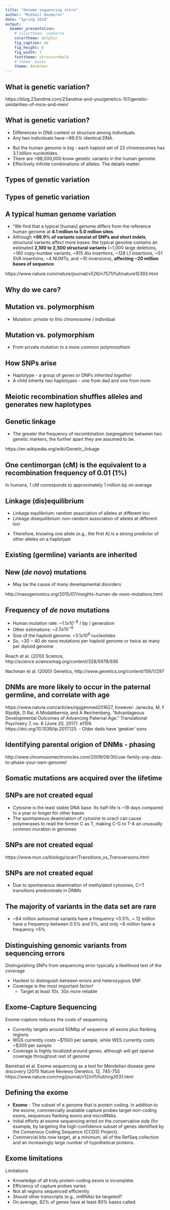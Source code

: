 ```yaml
---
title: "Genome sequencing intro"
author: "Mikhail Dozmorov"
date: "Spring 2018"
output:
  beamer_presentation:
    # colortheme: seahorse
    colortheme: dolphin
    fig_caption: no
    fig_height: 6
    fig_width: 7
    fonttheme: structurebold
    # theme: boxes
    theme: AnnArbor
---
```


## What is genetic variation?

\includegraphics[height=200px]{img/FractionThatYouShareFinal1.jpg}

\tiny https://blog.23andme.com/23andme-and-you/genetics-101/genetic-similarities-of-mice-and-men/

## What is genetic variation?

- Differences in DNA content or structure among individuals.
- Any two individuals have ~99.5% identical DNA. 

\begin{center}
\includegraphics[height=80px]{img/ident_twins.jpg}
\end{center}

- But the human genome is big - each haploid set of 23 chromosomes has 3.1 billion nucleotides.
- There are >88,000,000 know genetic variants in the human genome.
- Effectively infinite combinations of alleles. The details matter.

## Types of genetic variation

\includegraphics[height=130px]{img/types_of_genomic_variants.png}

## Types of genetic variation

\includegraphics[height=130px]{img/SNP_STR.jpg}

## A typical human genome variation

- "We find that a typical [human] genome differs from the reference human genome at **4.1 million to 5.0 million sites**. 
- Although **>99.9% of variants consist of SNPs and short indels**, structural variants affect more bases: the typical genome contains an estimated **2,100 to 2,500 structural variants** (~1,000 large deletions, ~160 copy-number variants, ~915 Alu insertions, ~128 L1 insertions, ~51 SVA insertions, ~4 NUMTs, and ~10 inversions), **affecting ~20 million bases of sequence**.

\tiny https://www.nature.com/nature/journal/v526/n7571/full/nature15393.html

## Why do we care?

\begin{columns}
\begin{column}{0.48\textwidth}

- Complex diseases (multiple genes contribute to risk)

- Understanding the relationship between genetic variation and traits or disease phenotypes

\end{column}
\begin{column}{0.48\textwidth}

\includegraphics[height=150px]{img/population_variants.png}

\end{column}
\end{columns}

<!--
## Why do we care?

- Genetic variants are the blueprint of evolution

\includegraphics[height=180px]{img/dogs.jpg}

\tiny http://www.csus.edu/indiv/l/loom/preview%2027.htm
-->

## Mutation vs. polymorphism

- Mutation: _private_ to this chromosome / individual

\includegraphics[height=130px]{img/mutation2.png}

## Mutation vs. polymorphism

- From private mutation to a more common polymorphism

\includegraphics[height=100px]{img/mutation3.png}

## How SNPs arise

- Haplotype - a group of genes or DNPs _inherited together_
- A child inherits two haplotypes - one from dad and one from mom

\includegraphics[height=80px]{img/haplotypes.png}

## Meiotic recombination shuffles alleles and generates new haplotypes

\includegraphics[height=110px]{img/haplotypes2.png}

## Genetic linkage

\includegraphics[height=80px]{img/recombination.png}

- The greater the frequency of recombination (segregation) between two genetic markers, the further apart they are assumed to be.

\tiny https://en.wikipedia.org/wiki/Genetic_linkage

## One centimorgan (cM) is the equivalent to a recombination frequency of 0.01 (1%)
 
\includegraphics[height=110px]{img/centimorgan.png}

In humans, 1 cM corresponds to approximately 1 million bp on average

## Linkage (dis)equilibrium

- Linkage equilibrium: random association of alleles at different loci
- Linkage disequilibrium: non-random association of alleles at different loci

\includegraphics[height=90px]{img/disequilibrium.png}

- Therefore, knowing one allele (e.g., the first A) is a strong predictor of other alleles on a haplotype
 
## Existing (germline) variants are inherited

\includegraphics[height=160px]{img/germline_inheritance.png}

## New (_de novo_) mutations

- May be the cause of many developmental disorders

\includegraphics[height=160px]{img/denovo_inheritance.png}

\tiny http://massgenomics.org/2015/07/insights-human-de-novo-mutations.html

## Frequency of _de novo_ mutations

- Human mutation rate: ~$1.1 x 10^{-8}$ / bp / generation 
- Other estimations:  ~$2.5 x 10^{-8}$ 
- Size of the haploid genome: ~$3.1 x 10^{9}$ nucleotides
- So, ~$30-40$ _de novo_ mutations per haploid genome or twice as many per diploid genome

\tiny Roach et al. (2010) Science, http://science.sciencemag.org/content/328/5978/636

Nachman et al. (2000) Genetics, http://www.genetics.org/content/156/1/297

##  DNMs are more likely to occur in the paternal germline, and correlate with age

\includegraphics[height=120px]{img/denovo_paternal_maternal.png}

<!--Parent-of-origin of germline and somatic variants. Number of germline de novo SNVs and de novo indels derived from the father was significantly higher than that from the mother. On the other hand, there are significantly more clustered (within 20 kb) germline de novo mutations originating from the mother than from the father, while somatic mutations can be found in similar proportion from both parents. (b) Number of de novo SNVs found on the paternal allele increases with the age of father, but there is no correlation between the number of de novo SNVs found on the maternal allele and the age of the mother.-->

\tiny https://www.nature.com/articles/npjgenmed201627, however: Janecka, M, F Rijsdijk, D Rai, A Modabbernia, and A Reichenberg. “Advantageous Developmental Outcomes of Advancing Paternal Age.” Translational Psychiatry 7, no. 6 (June 20, 2017): e1156. https://doi.org/10.1038/tp.2017.125. - Older dads have 'geekier' sons

## Identifying parental origion of DNMs - phasing

\includegraphics[height=200px]{img/Phasing-Data-1024x1021.png}

\tiny http://www.chromosomechronicles.com/2009/09/30/use-family-snp-data-to-phase-your-own-genome/

## Somatic mutations are acquired over the lifetime

\includegraphics[height=160px]{img/somatic.png}

## SNPs are not created equal

- Cytosine is the least stable DNA base. Its half-life is ~19 days compared to a year or longer for other bases
- The spontaneous deamination of cytosine to uracil can cause polymerases to read the former C as T, making C-G to T-A an unusually common muration in genomes

## SNPs are not created equal

\begin{columns}
\begin{column}{0.48\textwidth}

- Transitions are interchanges of two-ring purines (A <> G) or of one-ring pyrimidines (C <> T): they therefore involve bases of similar shape.  

- Transversions are interchanges of purine for pyrimidine bases, which therefore involve exchange of one-ring and two-ring structures. 

\end{column}
\begin{column}{0.48\textwidth}

\includegraphics[height=150px]{img/Transitions_Transversions.png}

\end{column}
\end{columns}

\tiny https://www.mun.ca/biology/scarr/Transitions_vs_Transversions.html

## SNPs are not created equal

\includegraphics[height=150px]{img/dnm_rates.png}

- Due to spontaneous deamination of methylated cytosines, C>T transitions predominate in DNMs
 
<!--
## Genome evolution and genetic drift

\includegraphics[height=150px]{img/genetic_drift.png}

## Genetic bottleneck

- Bottleneck event - reduction of population diversity (war, migration, animal extinction)

\includegraphics[height=150px]{img/bottleneck.png}

## Out of Africa Theory 

- Bottlenecks & reduced diversity

\includegraphics[height=170px]{img/out_of_africa.png}

\tiny https://www.nature.com/nrg/journal/v3/n8/abs/nrg865.html

## The 1000 (2,504) Genomes Project

\includegraphics[height=170px]{img/1000genomes.png}

\tiny https://www.nature.com/nature/journal/v526/n7571/full/nature15393.html

## The 1000 (2,504) Genomes Project

\includegraphics[height=150px]{img/100genomes_fig1.png}

- Individuals from African ancestry populations harbour the greatest numbers of variant sites, as predicted by the out-of-Africa model of human origins.
- European, Asian and American populations shared strong and sustained bottlenecks.
-->

## The majority of variants in the data set are rare

\includegraphics[height=170px]{img/100genomes_ext_fig3.png}

- ~64 million autosomal variants have a frequency <0.5%, ~ 12 million have a frequency between 0.5% and 5%, and only ~8 million have a frequency >5%

## Distinguishing genomic variants from sequencing errors

Distinguishing SNPs from sequencing error typically a likelihood test of the coverage

- Hardest to distinguish between errors and heterozygous SNP.
- Coverage is the most important factor!
    - Target at least 10x, 30x more reliable

\includegraphics[height=100px]{img/alignment_errors.png}

## Exome-Capture Sequencing

Exome-capture reduces the costs of sequencing

- Currently targets around 50Mbp of sequence: all exons plus flanking regions
- WGS currently costs ~\$1500 per sample, while WES currently costs ~\$300 per sample
- Coverage is highly localized around genes, although will get sparse coverage throughout rest of genome

\tiny Bamshad et al.  Exome sequencing as a tool for Mendelian disease gene discovery (2011) Nature Reviews Genetics. 12, 745-755 https://www.nature.com/nrg/journal/v12/n11/full/nrg3031.html

## Defining the exome

- **Exome** - The subset of a genome that is protein coding. In addition to the exome, commercially available capture probes target non-coding exons, sequences flanking exons and microRNAs.
- Initial efforts at exome sequencing erred on the conservative side (for example, by targeting the high-confidence subset of genes identified by the Consensus Coding Sequence (CCDS) Project).
- Commercial kits now target, at a minimum, all of the RefSeq collection and an increasingly large number of hypothetical proteins.

## Exome limitations

Limitations

- Knowledge of all truly protein-coding exons is incomplete.
- Efficiency of capture probes varies
- Not all regions sequenced efficiently
- Should other transcripts (e.g., miRNAs) be targeted?
- On average, 82% of genes have at least 90% bases called.

